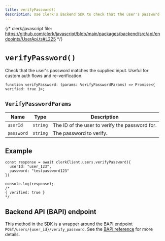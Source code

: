 ```yaml
---
title: verifyPassword()
description: Use Clerk's Backend SDK to check that the user's password matches the supplied input. Useful for custom auth flows and re-verification.
---
```


{/* clerk/javascript file: https://github.com/clerk/javascript/blob/main/packages/backend/src/api/endpoints/UserApi.ts#L225 */}

# `verifyPassword()`

Check that the user's password matches the supplied input. Useful for custom auth flows and re-verification.

```tsx {{ prettier: false }}
function verifyPassword: (params: VerifyPasswordParams) => Promise<{ verified: true }>;
```

## `VerifyPasswordParams`

| Name | Type | Description |
| - | - | - |
| `userId` | `string` | The ID of the user to verify the password for. |
| `password` | `string` | The password to verify. |

## Example

```tsx {{ prettier: false }}
const response = await clerkClient.users.verifyPassword({
  userId: "user_123",
  password: "testpassword123"
})

console.log(response);
/*
{ verified: true }
*/
```

## Backend API (BAPI) endpoint

This method in the SDK is a wrapper around the BAPI endpoint `POST/users/{user_id}/verify_password`. See the [BAPI reference](/docs/reference/backend-api/tag/Users#operation/VerifyPassword) for more details.
